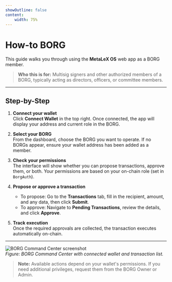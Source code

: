 ```yaml
---
showOutline: false
content: 
    width: 75%
---
```


# How-to BORG

This guide walks you through using the **MetaLeX OS** web app as a BORG member.

> **Who this is for:** Multisig signers and other authorized members of a BORG, typically acting as directors, officers, or committee members.

---

## Step-by-Step

1. **Connect your wallet**  
   Click **Connect Wallet** in the top right. Once connected, the app will display your address and current role in the BORG.

2. **Select your BORG**  
   From the dashboard, choose the BORG you want to operate. If no BORGs appear, ensure your wallet address has been added as a member.

3. **Check your permissions**  
   The interface will show whether you can propose transactions, approve them, or both. Your permissions are based on your on-chain role (set in `BorgAuth`).

4. **Propose or approve a transaction**  
   - To propose: Go to the **Transactions** tab, fill in the recipient, amount, and any data, then click **Submit**.  
   - To approve: Navigate to **Pending Transactions**, review the details, and click **Approve**.

5. **Track execution**  
   Once the required approvals are collected, the transaction executes automatically on-chain.

---

![BORG Command Center screenshot](../images/borg-command.png)  
*Figure: BORG Command Center with connected wallet and transaction list.*

> **Note:** Available actions depend on your wallet's permissions. If you need additional privileges, request them from the BORG Owner or Admin.
